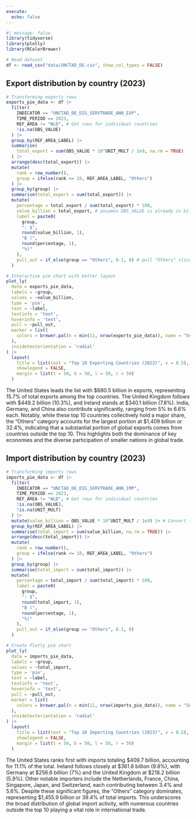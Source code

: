```yaml
---
execute: 
  echo: false
---
```


```r
#| message: false
library(tidyverse)
library(plotly)
library(RColorBrewer)
```

```r
# Read dataset
df <- read_csv("data/UNCTAD_DE.csv", show_col_types = FALSE)
```

## Export distribution by country (2023)

```r
# Transforming exports rows
exports_pie_data <- df |>
  filter(
    INDICATOR == "UNCTAD_DE_DIG_SERVTRADE_ANN_EXP",
    TIME_PERIOD == 2023,
    REF_AREA != "WLD", # Get rows for individual countries
    !is.na(OBS_VALUE)
  ) |>
  group_by(REF_AREA_LABEL) |>
  summarise(
    total_export = sum(OBS_VALUE * 10^UNIT_MULT / 1e9, na.rm = TRUE)
  ) |>
  arrange(desc(total_export)) |>
  mutate(
    rank = row_number(),
    group = ifelse(rank <= 10, REF_AREA_LABEL, "Others")
  ) |>
  group_by(group) |>
  summarise(total_export = sum(total_export)) |>
  mutate(
    percentage = total_export / sum(total_export) * 100,
    value_billion = total_export, # assumes OBS_VALUE is already in billions
    label = paste0(
      group,
      ": $",
      round(value_billion, 1),
      "B (",
      round(percentage, 1),
      "%)"
    ),
    pull_out = if_else(group == "Others", 0.1, 0) # pull "Others" slice
  )
```

```r
# Interactive pie chart with better layout
plot_ly(
  data = exports_pie_data,
  labels = ~group,
  values = ~value_billion,
  type = 'pie',
  text = ~label,
  textinfo = 'text',
  hoverinfo = 'text',
  pull = ~pull_out,
  marker = list(
    colors = brewer.pal(n = min(11, nrow(exports_pie_data)), name = "Set3")
  ),
  insidetextorientation = 'radial'
) |>
  layout(
    title = list(text = "Top 10 Exporting Countries (2023)", x = 0.5),
    showlegend = FALSE,
    margin = list(t = 50, b = 50, l = 50, r = 50)
  )
```

The United States leads the list with $680.5 billion in exports, representing 15.7% of total exports among the top countries. The United Kingdom follows with $449.2 billion (10.3%), and Ireland stands at $340.1 billion (7.8%). India, Germany, and China also contribute significantly, ranging from 5% to 6.6% each. Notably, while these top 10 countries collectively hold a major share, the "Others" category accounts for the largest portion at $1,409 billion or 32.4%, indicating that a substantial portion of global exports comes from countries outside the top 10. This highlights both the dominance of key economies and the diverse participation of smaller nations in global trade.

## Import distribution by country (2023)

```r
# Transforming imports rows
imports_pie_data <- df |>
  filter(
    INDICATOR == "UNCTAD_DE_DIG_SERVTRADE_ANN_IMP",
    TIME_PERIOD == 2023,
    REF_AREA != "WLD", # Get rows for individual countries
    !is.na(OBS_VALUE),
    !is.na(UNIT_MULT)
  ) |>
  mutate(value_billion = OBS_VALUE * 10^UNIT_MULT / 1e9) |> # Convert to Billions USD
  group_by(REF_AREA_LABEL) |>
  summarise(total_import = sum(value_billion, na.rm = TRUE)) |>
  arrange(desc(total_import)) |>
  mutate(
    rank = row_number(),
    group = ifelse(rank <= 10, REF_AREA_LABEL, "Others")
  ) |>
  group_by(group) |>
  summarise(total_import = sum(total_import)) |>
  mutate(
    percentage = total_import / sum(total_import) * 100,
    label = paste0(
      group,
      ": $",
      round(total_import, 1),
      "B (",
      round(percentage, 1),
      "%)"
    ),
    pull_out = if_else(group == "Others", 0.1, 0)
  )
```

```r
# Create Plotly pie chart
plot_ly(
  data = imports_pie_data,
  labels = ~group,
  values = ~total_import,
  type = 'pie',
  text = ~label,
  textinfo = 'text',
  hoverinfo = 'text',
  pull = ~pull_out,
  marker = list(
    colors = brewer.pal(n = min(11, nrow(imports_pie_data)), name = "Set3")
  ),
  insidetextorientation = 'radial'
) |>
  layout(
    title = list(text = "Top 10 Importing Countries (2023)", x = 0.5),
    showlegend = FALSE,
    margin = list(t = 50, b = 50, l = 50, r = 50)
  )
```

The United States ranks first with imports totaling $409.7 billion, accounting for 11.1% of the total. Ireland follows closely at $361.8 billion (9.8%), with Germany at $256.6 billion (7%) and the United Kingdom at $218.2 billion (5.9%). Other notable importers include the Netherlands, France, China, Singapore, Japan, and Switzerland, each contributing between 3.4% and 5.6%. Despite these significant figures, the "Others" category dominates, representing $1,455.9 billion or 39.4% of total imports. This underscores the broad distribution of global import activity, with numerous countries outside the top 10 playing a vital role in international trade.
